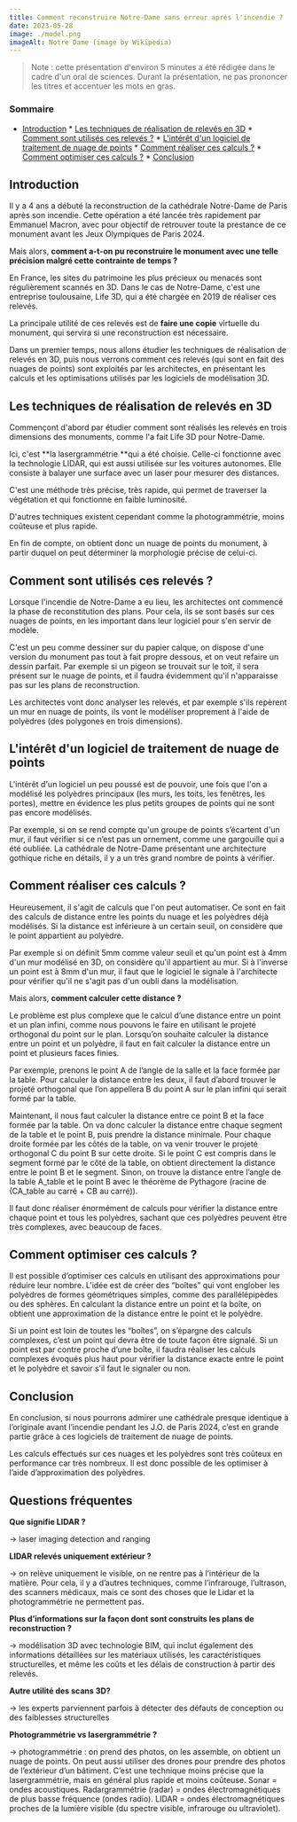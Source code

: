 ```yaml
---
title: Comment reconstruire Notre-Dame sans erreur après l'incendie ?
date: 2023-05-28
image: ./model.png
imageAlt: Notre Dame (image by Wikipedia)
---
```


> Note : cette présentation d'environ 5 minutes a été rédigée dans le cadre d'un oral de sciences. Durant la présentation, ne pas prononcer les titres et accentuer les mots en gras.

### Sommaire

<!--ts-->
   * [Introduction](#introduction)
    * [Les techniques de réalisation de relevés en 3D](#les-techniques-de-réalisation-de-relevés-en-3d)
    * [Comment sont utilisés ces relevés ?](#comment-sont-utilisés-ces-relevés-)
    * [L'intérêt d'un logiciel de traitement de nuage de points](#lintérêt-dun-logiciel-de-traitement-de-nuage-de-points)
    * [Comment réaliser ces calculs ?](#comment-réaliser-ces-calculs-)
    * [Comment optimiser ces calculs ?](#comment-optimiser-ces-calculs-)
    * [Conclusion](#conclusion)
<!--te-->

## Introduction

Il y a 4 ans a débuté la reconstruction de la cathédrale Notre-Dame de Paris après son incendie. Cette opération a été lancée très rapidement par Emmanuel Macron, avec pour objectif de retrouver toute la prestance de ce monument avant les Jeux Olympiques de Paris 2024.

Mais alors, **comment a-t-on pu reconstruire le monument avec une telle précision malgré cette contrainte de temps ?**

En France, les sites du patrimoine les plus précieux ou menacés sont régulièrement scannés en 3D. Dans le cas de Notre-Dame, c'est une entreprise toulousaine, Life 3D, qui a été chargée en 2019 de réaliser ces relevés.  

La principale utilité de ces relevés est de **faire une copie** virtuelle du monument, qui servira si une reconstruction est nécessaire. 

Dans un premier temps, nous allons étudier les techniques de réalisation de relevés en 3D, puis nous verrons comment ces relevés (qui sont en fait des nuages de points) sont exploités par les architectes, en présentant les calculs et les optimisations utilisés par les logiciels de modélisation 3D.

## Les techniques de réalisation de relevés en 3D

Commençont d'abord par étudier comment sont réalisés les relevés en trois dimensions des monuments, comme l'a fait Life 3D pour Notre-Dame.

Ici, c'est **la lasergrammétrie **qui a été choisie. Celle-ci fonctionne avec la technologie LIDAR, qui est aussi utilisée sur les voitures autonomes. Elle consiste à balayer une surface avec un laser pour mesurer des distances.

C'est une méthode très précise, très rapide, qui permet de traverser la végétation et qui fonctionne en faible luminosité.

D'autres techniques existent cependant comme la photogrammétrie, moins coûteuse et plus rapide.

En fin de compte, on obtient donc un nuage de points du monument, à partir duquel on peut déterminer la morphologie précise de celui-ci.

## Comment sont utilisés ces relevés ?

Lorsque l'incendie de Notre-Dame a eu lieu, les architectes ont commencé la phase de reconstitution des plans. Pour cela, ils se sont basés sur ces nuages de points, en les important dans leur logiciel pour s'en servir de modèle.

C'est un peu comme dessiner sur du papier calque, on dispose d'une version du monument pas tout à fait propre dessous, et on veut refaire un dessin parfait. Par exemple si un pigeon se trouvait sur le toit, il sera présent sur le nuage de points, et il faudra évidemment qu'il n'apparaisse pas sur les plans de reconstruction.

Les architectes vont donc analyser les relevés, et par exemple s'ils repèrent un mur en nuage de points, ils vont le modéliser proprement à l'aide de polyèdres (des polygones en trois dimensions).

## L'intérêt d'un logiciel de traitement de nuage de points

L'intérêt d'un logiciel un peu poussé est de pouvoir, une fois que l'on a modélisé les polyèdres principaux (les murs, les toits, les fenêtres, les portes), mettre en évidence les plus petits groupes de points qui ne sont pas encore modélisés.

Par exemple, si on se rend compte qu'un groupe de points s’écartent d'un mur, il faut vérifier si ce n’est pas un ornement, comme une gargouille qui a été oubliée. La cathédrale de Notre-Dame présentant une architecture gothique riche en détails, il y a un très grand nombre de points à vérifier.

## Comment réaliser ces calculs ?

Heureusement, il s'agit de calculs que l'on peut automatiser. Ce sont en fait des calculs de distance entre les points du nuage et les polyèdres déjà modélisés. Si la distance est inférieure à un certain seuil, on considère que le point appartient au polyèdre.

Par exemple si on définit 5mm comme valeur seuil et qu'un point est à 4mm d'un mur modélisé en 3D, on considère qu'il appartient au mur. Si à l'inverse un point est à 8mm d'un mur, il faut que le logiciel le signale à l'architecte pour vérifier qu'il ne s'agit pas d'un oubli dans la modélisation.

Mais alors, **comment calculer cette distance ?**

Le problème est plus complexe que le calcul d’une distance entre un point et un plan infini, comme nous pouvons le faire en utilisant le projeté orthogonal du point sur le plan. Lorsqu’on souhaite calculer la distance entre un point et un polyèdre, il faut en fait calculer la distance entre un point et plusieurs faces finies.

Par exemple, prenons le point A de l’angle de la salle et la face formée par la table. Pour calculer la distance entre les deux, il faut d’abord trouver le projeté orthogonal que l’on appellera B du point A sur le plan infini qui serait formé par la table.

Maintenant, il nous faut calculer la distance entre ce point B et la face formée par la table.
On va donc calculer la distance entre chaque segment de la table et le point B, puis prendre la distance minimale. Pour chaque droite formée par les côtés de la table, on va venir trouver le projeté orthogonal C du point B sur cette droite. Si le point C est compris dans le segment formé par le côté de la table, on obtient directement la distance entre le point B et le segment. Sinon, on trouve la distance entre l’angle de la table A_table et le point B avec le théorème de Pythagore (racine de (CA_table au carré + CB au carré)).

Il faut donc réaliser énormément de calculs pour vérifier la distance entre chaque point et tous les polyèdres, sachant que ces polyèdres peuvent être très complexes, avec beaucoup de faces.

## Comment optimiser ces calculs ?

Il est possible d’optimiser ces calculs en utilisant des approximations pour réduire leur nombre. L'idée est de créer des “boîtes” qui vont englober les polyèdres de formes géométriques simples, comme des parallélépipèdes ou des sphères. En calculant la distance entre un point et la boîte, on obtient une approximation de la distance entre le point et le polyèdre.

Si un point est loin de toutes les “boîtes”, on s’épargne des calculs complexes, c’est un point qui devra être de toute façon être signalé. Si un point est par contre proche d’une boîte, il faudra réaliser les calculs complexes évoqués plus haut pour vérifier la distance exacte entre le point et le polyèdre et savoir s’il faut le signaler ou non.

## Conclusion

En conclusion, si nous pourrons admirer une cathédrale presque identique à l’originale avant l’incendie pendant les J.O. de Paris 2024, c’est en grande partie grâce à ces logiciels de traitement de nuage de points.

Les calculs effectués sur ces nuages et les polyèdres sont très coûteux en performance car très nombreux. Il est donc possible de les optimiser à l’aide d’approximation des polyèdres.

## Questions fréquentes

**Que signifie LIDAR ?**

→ laser imaging detection and ranging

**LIDAR relevés uniquement extérieur ?**

→ on relève uniquement le visible, on ne rentre pas à l’intérieur de la matière. Pour cela, il y a d’autres techniques, comme l’infrarouge, l’ultrason, des scanners médicaux, mais ce sont des choses que le Lidar et la photogrammétrie ne permettent pas.

**Plus d’informations sur la façon dont sont construits les plans de reconstruction ?**

→ modélisation 3D avec technologie BIM, qui inclut également des informations détaillées sur les matériaux utilisés, les caractéristiques structurelles, et même les coûts et les délais de construction à partir des relevés.

**Autre utilité des scans 3D?**

→ les experts parviennent parfois à détecter des défauts de conception ou des faiblesses structurelles

**Photogrammétrie vs lasergrammétrie ?**

→ photogrammétrie : on prend des photos, on les assemble, on obtient un nuage de points. On peut aussi utiliser des drones pour prendre des photos de l’extérieur d’un bâtiment. C’est une technique moins précise que la lasergrammétrie, mais en général plus rapide et moins coûteuse. Sonar = ondes acoustiques. Radargrammétrie (radar) = ondes électromagnétiques de plus basse fréquence (ondes radio). LIDAR = ondes électromagnétiques proches de la lumière visible (du spectre visible, infrarouge ou ultraviolet).
